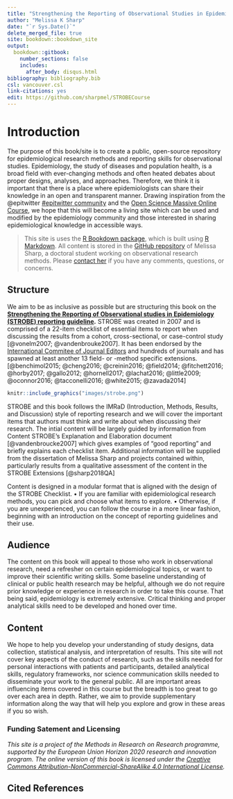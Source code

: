 ---
title: "Strengthening the Reporting of Observational Studies in Epidemiology STROBE (STROBE) Educational Expansion"
author: "Melissa K Sharp"
date: "`r Sys.Date()`"
delete_merged_file: true
site: bookdown::bookdown_site
output:
  bookdown::gitbook:
    number_sections: false 
    includes: 
      after_body: disqus.html
bibliography: bibliography.bib
csl: vancouver.csl
link-citations: yes
edit: https://github.com/sharpmel/STROBECourse
---

# Introduction {- #intro}
The purpose of this book/site is to create a public, open-source repository for epidemiological research methods and reporting skills for observational studies. Epidemiology, the study of diseases and population health, is a broad field with ever-changing methods and often heated debates about proper designs, analyses, and approaches. Therefore, we think it is important that there is a place where epidemiologists can share their knowledge in an open and transparent manner. Drawing inspiration from the @epitwitter [#epitwitter community](https://twitter.com/hashtag/epitwitter?lang=en) and the [Open Science Massive Online Course](https://opensciencemooc.eu/), we hope that this will become a living site which can be used and modified by the epidemiology community and those interested in sharing epidemiological knowledge in accessible ways. 
 <br />

> This site is uses the [R Bookdown package](https://bookdown.org/), which is built using [R Markdown](http://rmarkdown.rstudio.com). All content is stored in the [GitHub repository](https://github.com/sharpmel/STROBECourse) of Melissa Sharp, a doctoral student working on observational research methods. Please [contact her](mailto:melissaksharp@gmail.com) if you have any comments, questions, or concerns. 

## Structure {-}
We aim to be as inclusive as possible but are structuring this book on the **[Strengthening the Reporting of Observational studies in Epidemiology (STROBE) reporting guideline](http://strobe-statement.com).** STROBE was created in 2007 and is comprised of a 22-item checklist of essential items to report when discussing the results from a cohort, cross-sectional, or case-control study [@vonelm2007; @vandenbrouke2007]. It has been endorsed by the [International Commitee of Journal Editors](www.icmje.org/) and hundreds of journals and has spawned at least another 13 field- or -method specific extensions. [@benchimol2015; @cheng2016; @creinin2016; @field2014; @fitchett2016; @horby2017; @gallo2012; @hornell2017; @lachat2016; @little2009; @oconnor2016; @tacconelli2016; @white2015; @zavada2014]
<br />

```{r STROBEChecklist, echo=FALSE, fig.cap="STROBE Checklist", out.width = '100%'}
knitr::include_graphics("images/strobe.png")
```

STROBE and this book follows the IMRaD (Introduction, Methods, Results, and Discussion) style of reporting research and we will cover the important items that authors must think and write about when discussing their research. The intial content will be largely guided by information from Content STROBE's Explanation and Elaboration document [@vandenbroucke2007] which gives examples of "good reporting" and briefly explains each checklist item. Additional information will be supplied from the dissertation of Melissa Sharp and projects contained within, particularly results from a qualitative assessment of the content in the STROBE Extensions [@sharp2018QA]
<br />

Content is designed in a modular format that is aligned with the design of the STROBE Checklist. 
•	If you are familiar with epidemiological research methods, you can pick and choose what items to explore. 
•	Otherwise, if you are unexperienced, you can follow the course in a more linear fashion, beginning with an introduction on the concept of reporting guidelines and their use. 
<br />

## Audience {-}
The content on this book will appeal to those who work in observational research, need a refresher on certain epidemiological topics, or want to improve their scientific writing skills. Some baseline understanding of clinical or public health research may be helpful, although we do not require prior knowledge or experience in research in order to take this course. That being said, epidemiology is extremely extensive. Critical thinking and proper analytical skills need to be developed and honed over time. 
<br />

## Content {-}
We hope to help you develop your understanding of study designs, data collection, statistical analysis, and interpretation of results. This site will not cover key aspects of the conduct of research, such as the skills needed for personal interactions with patients and participants, detailed analytical skills, regulatory frameworks, nor science communication skills needed to disseminate your work to the general public. All are important areas influencing items covered in this course but the breadth is too great to go over each area in depth. Rather, we aim to provide supplementary information along the way that will help you explore and grow in these areas if you so wish.
<br />

### Funding Satement and Licensing {-}
*This site is a project of the Methods in Research on Research programme, supported by the European Union Horizon 2020 research and innovation program. The online version of this book is licensed under the [Creative Commons Attribution-NonCommercial-ShareAlike 4.0 International License](https://creativecommons.org/licenses/by-nc-sa/4.0/).* 
<br />




## Cited References {-}